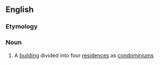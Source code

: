 ==English==

===Etymology===
{{blend|quadri-|condominium}}

===Noun===
{{en-noun}}

#{{US}} A [[building]] divided into four [[residence]]s as [[condominium]]s